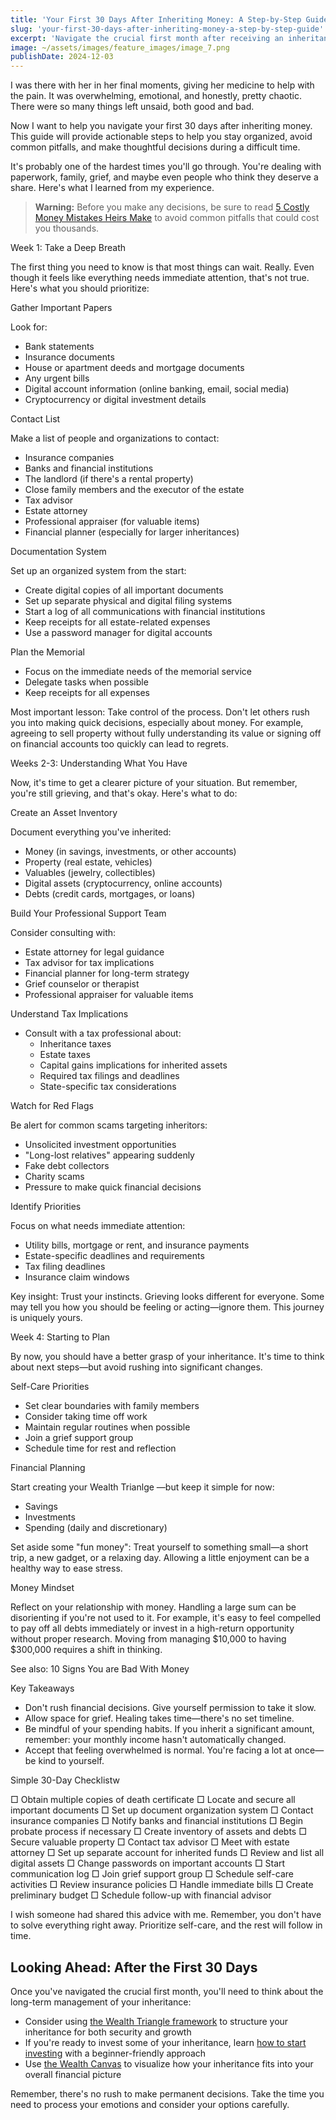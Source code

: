 ```yaml
---
title: 'Your First 30 Days After Inheriting Money: A Step-by-Step Guide'
slug: 'your-first-30-days-after-inheriting-money-a-step-by-step-guide'
excerpt: 'Navigate the crucial first month after receiving an inheritance with confidence. A practical guide to making smart decisions during this emotional time.'
image: ~/assets/images/feature_images/image_7.png
publishDate: 2024-12-03
---
```


I was there with her in her final moments, giving her medicine to help with the pain. It was overwhelming, emotional, and honestly, pretty chaotic. There were so many things left unsaid, both good and bad.

Now I want to help you navigate your first 30 days after inheriting money. This guide will provide actionable steps to help you stay organized, avoid common pitfalls, and make thoughtful decisions during a difficult time.

It's probably one of the hardest times you'll go through. You're dealing with paperwork, family, grief, and maybe even people who think they deserve a share. Here's what I learned from my experience.

> **Warning:** Before you make any decisions, be sure to read [5 Costly Money Mistakes Heirs Make](/inherit-money-5-costly-mistakes) to avoid common pitfalls that could cost you thousands.

Week 1: Take a Deep Breath

The first thing you need to know is that most things can wait. Really. Even though it feels like everything needs immediate attention, that's not true. Here's what you should prioritize:

Gather Important Papers

Look for:

- Bank statements
- Insurance documents
- House or apartment deeds and mortgage documents
- Any urgent bills
- Digital account information (online banking, email, social media)
- Cryptocurrency or digital investment details

Contact List

Make a list of people and organizations to contact:

- Insurance companies
- Banks and financial institutions
- The landlord (if there's a rental property)
- Close family members and the executor of the estate
- Tax advisor
- Estate attorney
- Professional appraiser (for valuable items)
- Financial planner (especially for larger inheritances)

Documentation System

Set up an organized system from the start:

- Create digital copies of all important documents
- Set up separate physical and digital filing systems
- Start a log of all communications with financial institutions
- Keep receipts for all estate-related expenses
- Use a password manager for digital accounts

Plan the Memorial

- Focus on the immediate needs of the memorial service
- Delegate tasks when possible
- Keep receipts for all expenses

Most important lesson: Take control of the process. Don't let others rush you into making quick decisions, especially about money. For example, agreeing to sell property without fully understanding its value or signing off on financial accounts too quickly can lead to regrets.

Weeks 2-3: Understanding What You Have

Now, it's time to get a clearer picture of your situation. But remember, you're still grieving, and that's okay. Here's what to do:

Create an Asset Inventory

Document everything you've inherited:

- Money (in savings, investments, or other accounts)
- Property (real estate, vehicles)
- Valuables (jewelry, collectibles)
- Digital assets (cryptocurrency, online accounts)
- Debts (credit cards, mortgages, or loans)

Build Your Professional Support Team

Consider consulting with:

- Estate attorney for legal guidance
- Tax advisor for tax implications
- Financial planner for long-term strategy
- Grief counselor or therapist
- Professional appraiser for valuable items

Understand Tax Implications

- Consult with a tax professional about:
  - Inheritance taxes
  - Estate taxes
  - Capital gains implications for inherited assets
  - Required tax filings and deadlines
  - State-specific tax considerations

Watch for Red Flags

Be alert for common scams targeting inheritors:

- Unsolicited investment opportunities
- "Long-lost relatives" appearing suddenly
- Fake debt collectors
- Charity scams
- Pressure to make quick financial decisions

Identify Priorities

Focus on what needs immediate attention:

- Utility bills, mortgage or rent, and insurance payments
- Estate-specific deadlines and requirements
- Tax filing deadlines
- Insurance claim windows

Key insight: Trust your instincts. Grieving looks different for everyone. Some may tell you how you should be feeling or acting—ignore them. This journey is uniquely yours.

Week 4: Starting to Plan

By now, you should have a better grasp of your inheritance. It's time to think about next steps—but avoid rushing into significant changes.

Self-Care Priorities

- Set clear boundaries with family members
- Consider taking time off work
- Maintain regular routines when possible
- Join a grief support group
- Schedule time for rest and reflection

Financial Planning

Start creating your Wealth Trianlge —but keep it simple for now:

- Savings
- Investments
- Spending (daily and discretionary)

Set aside some "fun money": Treat yourself to something small—a short trip, a new gadget, or a relaxing day. Allowing a little enjoyment can be a healthy way to ease stress.

Money Mindset

Reflect on your relationship with money. Handling a large sum can be disorienting if you're not used to it. For example, it's easy to feel compelled to pay off all debts immediately or invest in a high-return opportunity without proper research. Moving from managing $10,000 to having $300,000 requires a shift in thinking.

See also: 10 Signs You are Bad With Money

Key Takeaways

- Don't rush financial decisions. Give yourself permission to take it slow.
- Allow space for grief. Healing takes time—there's no set timeline.
- Be mindful of your spending habits. If you inherit a significant amount, remember: your monthly income hasn't automatically changed.
- Accept that feeling overwhelmed is normal. You're facing a lot at once—be kind to yourself.

Simple 30-Day Checklistw

□ Obtain multiple copies of death certificate
□ Locate and secure all important documents
□ Set up document organization system
□ Contact insurance companies
□ Notify banks and financial institutions
□ Begin probate process if necessary
□ Create inventory of assets and debts
□ Secure valuable property
□ Contact tax advisor
□ Meet with estate attorney
□ Set up separate account for inherited funds
□ Review and list all digital assets
□ Change passwords on important accounts
□ Start communication log
□ Join grief support group
□ Schedule self-care activities
□ Review insurance policies
□ Handle immediate bills
□ Create preliminary budget
□ Schedule follow-up with financial advisor

I wish someone had shared this advice with me. Remember, you don't have to solve everything right away. Prioritize self-care, and the rest will follow in time.

## Looking Ahead: After the First 30 Days

Once you've navigated the crucial first month, you'll need to think about the long-term management of your inheritance:

- Consider using [the Wealth Triangle framework](/wealth-triangle) to structure your inheritance for both security and growth
- If you're ready to invest some of your inheritance, learn [how to start investing](/how-to-start-investing-in-2025) with a beginner-friendly approach
- Use [the Wealth Canvas](/the-wealth-canvas-a-new-way-to-see-your-money-journey) to visualize how your inheritance fits into your overall financial picture

Remember, there's no rush to make permanent decisions. Take the time you need to process your emotions and consider your options carefully.
